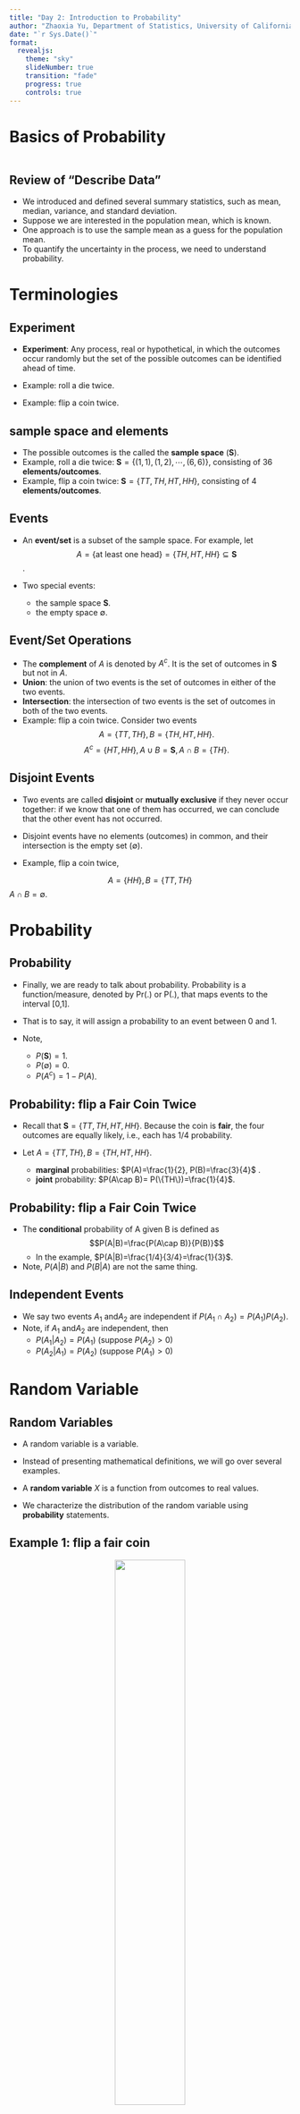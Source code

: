 ```yaml
---
title: "Day 2: Introduction to Probability"
author: "Zhaoxia Yu, Department of Statistics, University of California, Irvine"
date: "`r Sys.Date()`"
format: 
  revealjs:
    theme: "sky"
    slideNumber: true
    transition: "fade"
    progress: true
    controls: true
---
```


# Basics of Probability

```r
```

## Review of "Describe Data"

-   We introduced and defined several summary statistics, such as mean, median, variance, and standard deviation.
-   Suppose we are interested in the population mean, which is known.
-   One approach is to use the sample mean as a guess for the population mean.
-   To quantify the uncertainty in the process, we need to understand probability.

# Terminologies

## Experiment

-   **Experiment**: Any process, real or hypothetical, in which the outcomes occur randomly but the set of the possible outcomes can be identified ahead of time.

-   Example: roll a die twice.

-   Example: flip a coin twice.

## sample space and elements

-   The possible outcomes is the called the **sample space** ($\mathbf S$).
-   Example, roll a die twice: $\mathbf S=\{(1,1), (1,2), \cdots, (6,6)\}$, consisting of 36 **elements/outcomes**.
-   Example, flip a coin twice: $\mathbf S = \{TT, TH, HT, HH\}$, consisting of 4 **elements/outcomes**.

## Events

-   An **event/set** is a subset of the sample space. For example, let $$A=\{\mbox{at least one head}\}=\{TH, HT, HH\}\subseteq \mathbf S$$.

-   Two special events:

    -   the sample space $\mathbf S$.
    -   the empty space $\emptyset$.

## Event/Set Operations

-   The **complement** of $A$ is denoted by $A^c$. It is the set of outcomes in $\mathbf S$ but not in $A$.
-   **Union**: the union of two events is the set of outcomes in either of the two events.
-   **Intersection**: the intersection of two events is the set of outcomes in both of the two events.
-   Example: flip a coin twice. Consider two events $$A=\{TT, TH\}, B=\{TH, HT, HH\}.$$ $$A^c=\{HT, HH\}, A\cup B=\mathbf S, A\cap B=\{TH\}.$$

## Disjoint Events
- Two events are called **disjoint** or **mutually exclusive** if they never occur together: if we know that one of them has occurred, we can conclude that the other event has not occurred. 

- Disjoint events have no
elements (outcomes) in common, and their intersection is the empty set ($\emptyset$).

- Example, flip a coin twice,

$$A=\{HH\}, B=\{TT, TH\}$$
$A\cap B=\emptyset$. 


# Probability

## Probability

-   Finally, we are ready to talk about probability. Probability is a function/measure, denoted by Pr(.) or P(.), that maps events to the interval \[0,1\].

-   That is to say, it will assign a probability to an event between 0 and 1.

-   Note,

    -   $P(\mathbf S)=1$.
    -   $P(\emptyset)=0$.
    -   $P(A^c) = 1-P(A)$.

## Probability: flip a Fair Coin Twice

-   Recall that $\mathbf S=\{TT, TH, HT, HH\}$. Because the coin is **fair**, the four outcomes are equally likely, i.e., each has $1/4$ probability.

-   Let $A=\{TT, TH\}, B=\{TH, HT, HH\}.$

    -   **marginal** probabilities: $P(A)=\frac{1}{2}, P(B)=\frac{3}{4}$ .
    -   **joint** probability: $P(A\cap B)= P(\{TH\})=\frac{1}{4}$.

## Probability: flip a Fair Coin Twice

-   The **conditional** probability of A given B is defined as $$P(A|B)=\frac{P(A\cap B)}{P(B)}$$
    -   In the example, $P(A|B)=\frac{1/4}{3/4}=\frac{1}{3}$.
-   Note, $P(A|B)$ and $P(B|A)$ are not the same thing.

## Independent Events

-   We say two events $A_1$ and$A_2$ are independent if $P(A_1\cap A_2)=P(A_1)P(A_2)$.
-   Note, if $A_1$ and$A_2$ are independent, then
    -   $P(A_1|A_2)=P(A_1)$ (suppose $P(A_2)>0$)
    -   $P(A_2|A_1)=P(A_2)$ (suppose $P(A_1)>0$)

# Random Variable

## Random Variables

-   A random variable is a variable.

-   Instead of presenting mathematical definitions, we will go over several examples.

-   A **random variable** $X$ is a function from outcomes to real values.

-   We characterize the distribution of the random variable using **probability** statements.

## Example 1: flip a fair coin

::: {style="text-align: center;"}
![](images/clipboard-4054542221.png){width="50%"}
:::

::: {style="font-size: 75%;"}
-   Probability statements about $X$: $P(X=0)=\frac{1}{2}, P(X=1)=1-\frac{1}{2}=\frac{1}{2}$.

-   We way that this $X$ follows a Bernoulli distribution with success probability 0.5.

-   More general, we say $X\sim Bernoulli(p)$ if $P(X=1)=p, P(X=0)=1-p$, where $p\in[0,1]$ is a parameter.\
:::


## Example 2: Flip a Fair Coin Twice

-   Let $Z$ denote the total number of heads.
-   Clearly, $Z\in \{0, 1, 2\}$ and

::: {style="font-size: 75%;"}
$$P(Z=0)=P(Z=2)=\frac{1}{4}; P(Z=1)=P(\{HT, TH\})=\frac{1}{2}$$
:::

-   Knowing the probability for each possible value of $X$, we can determine its distribution. This distribution is called a **Binomial** distribution with 2 trials and a success probability of 0.5.

-   Notation, $X\sim Binomial(2, 0.5)$

-   **Generalization**: $Binomial(n, p)$ where $n$ is a positive integer and $p\in[0,1]$.

## Example: Flip a Fair Coin Twice

More than random variable can be defined from the same experiment:

::: {style="text-align: center;"}
![](images/clipboard-1017585093.png){width="90%"}
:::

## Example: Flip an unfair coin twice

::: {style="text-align: center;"}
![](images/clipboard-3740291664.png){width="90%"}
:::

# Discrete vs Continuous

## Discrete Random Variables

-   The examples we have seen are **discrete** random variables because each r.v. because the number of possible values for each r.v. is finite or countably infinite.
    -   For a discrete r.v., once we have the probability at each possible value, we know the distribution.
    -   The probability of at each possible value is also called **probability mass function**.

## Continuous Random Variables

::: {style="font-size: 85%;"}
-   Consider the following experiment: You have a chocolate bar of length 5cm. If you randomly take a piece to eat.
    -   Let $X$ denote the length of chocolate you can eat. It is a continuous r.v.
    -   For a continuous distribution, we can use **probability density function (pdf)**.
    -   Because a random piece is taken out, we expect $X$ is uniform (equally likely) on \[0,5\].
    - Here, $X$ follows a uniform distribution on [0,5]
:::


## Continuous Uniform Distribution
- Let $a$ and $b$ be two real numbers, so that $a<b$. The following the pdf of a __continuous uniform distribution__: 

$$f(x) = \left\{ \begin{array}{l@{\quad}l}
\frac{1}{b-a}  & a<x<b  \\
0 & \mbox{otherwise} \\
\end{array} \right.$$

::: {style="text-align: center;"}
![](images/clipboard-3405380815.png){width="40%"}
:::

## Probability Density Function (pdf)

-   Pdf provides information about "relative likelihood".
-   The area under the curve is 1.
-   If the pdf of a r.v. is known, one can calculate many probability of interest
    -   $P(X<a)$
    -   $P(X>b)$
    -   $P(X\in [a,b])$
    -   $P(X<a \mbox{ or } X>b)$

::: {style="text-align: center;"}
![](images/clipboard-1640709243.png){width="80%"}
:::

# Normal Distribution

## The Normal/Gaussian Distribution

-   It is a continuous distribution.
-   The probability density function is determined by two parameters, $\mu$ and $\sigma^2$.

::: {style="text-align: center;"}
![](images/clipboard-2918775400.png){width="70%"}
:::

## The Standard Normal Distribution

- Notation: $N(0, 1)$
- If $X\sim N(\mu, \sigma)$, we can standardize in the following way
$$Z=\frac{X-\mu}{\sigma},$$
where $Z\sim N(0,1)$.

## The 68-95-99.7% rule

- The 68--95--99.7% rule for normal distributions specifies that

  + 68% of values fall within 1 standard deviation of the mean

  + 95% of values fall within 2 standard deviations of the mean

  + 99.7% of values fall within 3 standard deviations of the mean


## Normal Distribution

::: {style="text-align: center;"}
![](images/clipboard-290214735.png)
:::

## Normal Distribution
::: {style="text-align: center;"}
![](images/clipboard-1441107742.png)
:::

## Normal Distribution
::: {style="text-align: center;"}
![](images/clipboard-3266206717.png)
:::

## Some practice
- Suppose $Z\sim N(0,1)$. 
-  $P(Z>1)=0.135+0.0235+0.0015=0.16$.
-  $P(Z<1)=1-P(Z>1)=1-0.16=0.84$
- $P(Z<-1)=0.135+0.0235+0.0015=0.16$.
-  $P(-1 < Z < 1)=P(Z<1)-P(Z<-1)=0.68$
